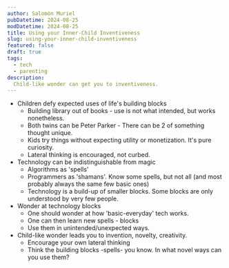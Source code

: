 ```yaml
---
author: Salomón Muriel
pubDatetime: 2024-08-25
modDatetime: 2024-08-25
title: Using your Inner-Child Inventiveness
slug: using-your-inner-child-inventiveness
featured: false
draft: true
tags:
  - tech
  - parenting
description:
  Child-like wonder can get you to inventiveness.
---
```

* Children defy expected uses of life's building blocks
  * Building library out of books - use is not what intended, but works nonetheless.
  * Both twins can be Peter Parker - There can be 2 of something thought unique.
  * Kids try things without expecting utility or monetization. It's pure curiosity.
  * Lateral thinking is encouraged, not curbed.
* Technology can be indistinguishable from magic
  * Algorithms as 'spells'
  * Programmers as 'shamans'. Know some spells, but not all (and most probably always the same few basic ones)
  * Technology is a build-up of smaller blocks. Some blocks are only understood by very few people.
* Wonder at technology blocks
  * One should wonder at how 'basic-everyday' tech works.
  * One can then learn new spells - blocks
  * Use them in unintended/unexpected ways.
* Child-like wonder leads you to invention, novelty, creativity.
  * Encourage your own lateral thinking
  * Think the building blocks -spells- you know. In what novel ways can you use them?
